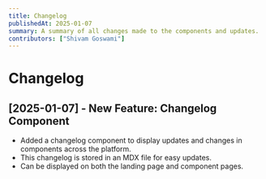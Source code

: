 ```yaml
---
title: Changelog
publishedAt: 2025-01-07
summary: A summary of all changes made to the components and updates.
contributors: ["Shivam Goswami"]  
---
```


# Changelog

## [2025-01-07] - New Feature: Changelog Component
* Added a changelog component to display updates and changes in components across the platform.
* This changelog is stored in an MDX file for easy updates.
* Can be displayed on both the landing page and component pages.
